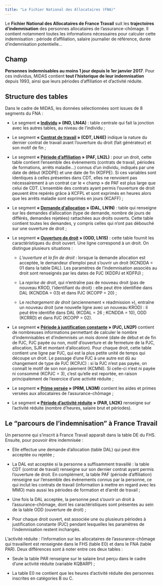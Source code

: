 ```yaml
---
title: "Le Fichier National des Allocataires (FNA)"
---
```


Le **Fichier National des Allocataires de France Travail** suit les **trajectoires d'indemnisation** des personnes allocataires de l'assurance-chômage. Il contient notamment toutes les informations nécessaires pour calculer cette indemnisation : période d'affiliation, salaire journalier de référence, durée d'indemnisation potentielle...

## Champ

**Personnes** **indemnisables au moins 1 jour depuis le 1er janvier 2017**. Pour ces individus, MiDAS contient **tout l'historique de leur indemnisation** depuis 1993, ainsi que leurs périodes d'affiliation et d'activité réduite.

## Structure des tables

Dans le cadre de MiDAS, les données sélectionnées sont issues de 8 segments du FNA :

-   Le segment **« [Individu](IND/IND_presentation.qmd) » (IND, LN4A)** : table centrale qui fait la jonction avec les autres tables, au niveau de l'individu ;

-   Le segment **« [Contrat de travail](CDT/CDT_presentation.qmd) » (CDT, LN4E)** indique la nature du dernier contrat de travail avant l'ouverture du droit (fait générateur) et son motif de fin ;

-   Le segment **« [Période d'affiliation](PAF/PAF_presentation.qmd) » (PAF, LN2L)** : pour un droit, cette table contient l'ensemble des évènements (contrats de travail, périodes de formations, arrêts maladie...) connus d'un individu, indiqués par une date de début (KDDPE) et une date de fin (KDFPE). Si ces variables sont identiques à celles présentes dans CDT, elles ne renvoient pas nécessairement à un contrat car le « champ » de PAF est plus large que celui de CDT. L'ensemble des contrats ayant permis l'ouverture de droit peuvent être repérés grâce à KCFPL et sont exprimés en heures alors que les arrêts maladie sont exprimés en jours (KCAFF) ;

-   Le segment **« [Demande d'allocation](DAL/DAL_presentation.qmd) » (DAL, LN1N)** : table qui renseigne sur les demandes d'allocation (type de demande, nombre de jours de différés, demandes rejetées) rattachées aux droits ouverts. Cette table contient toutes les demandes, y compris celles qui n'ont pas débouché sur une ouverture de droit ;

-   Le segment **« [Ouverture de droit](ODD/ODD_presentation.qmd) » (ODD, LN1S)** : cette table fournit les caractéristiques du droit ouvert. Une ligne correspond à un droit. On distingue plusieurs situations :

    -   *L'ouverture et la fin de droit* : lorsque la demande allocation est acceptée, le demandeur d'emploi peut s'ouvrir un droit (KCNDDA = 01 dans la table DAL). Les paramètres de l'indemnisation associés au droit sont renseignés par les dates de PJC (KDDPJ et KDFPJ) ;

    -   La *reprise de droit*, qui n'entraîne pas de nouveau droit (pas de nouveau KROD, l'identifiant du droit) : elle peut être identifiée dans DAL (KCNDDA = 03) et dans PJC (KCOPP = 20) ;

    -   Le *rechargement de droit* (anciennement « réadmission »), entraîne un nouveau droit (une nouvelle ligne avec un nouveau KROD) : il peut être identifié dans DAL (KCDAL = 26 ; KCNDDA = 10), ODD (KCRRD) et dans PJC (KCOPP = 02).

-   Le segment **« [Période à justification constante](PJC/PJC_presentation.qmd) » (PJC, LN2P)** contient de nombreuses informations permettant de calculer le nombre d'indemnisables et d'indemnisés un mois donné (date de début et de fin de PJC, PJC payée ou non, motif d'ouverture et de fermeture de la PJC, allocation, SJR et montant d'allocation). Pour chaque droit, cette table contient une ligne par PJC, qui est la plus petite unité de temps qui découpe un droit. Le passage d'une PJC à une autre est dû au changement de type de PJC (KCPJC) : si la PJC n'est pas payée, on connaît le motif de son non paiement (KCMNI). Si celle-ci n'est ni payée ni consommé (KCPJC = 3), c'est qu'elle est reportée, en raison principalement de l'exercice d'une activité réduite ;

-   Le segment **« [Prime versée](PRM/PRM_presentation.qmd) » (PRM, LN3M)** contient les aides et primes versées aux allocataires de l'assurance-chômage ;

-   Le segment **« [Période d'activité réduite](PAR/PAR_presentation.qmd) » (PAR, LN2K)** renseigne sur l'activité réduite (nombre d'heures, salaire brut et périodes).

## Le "parcours de l'indemnisation" à France Travail

Un personne qui s'inscrit à France Travail apparaît dans la table DE du FHS. Ensuite, pour pouvoir être indemnisée :

-   Elle effectue une demande d'allocation (table DAL) qui peut être acceptée ou rejetée ;

-   La DAL est acceptée si la personne a suffisamment travaillé : la table CDT (contrat de travail) renseigne sur son dernier contrat ayant permis l'ouverture de droit. En complément, la table PAF (période d'affiliation) renseigne sur l'ensemble des évènements connus par la personne, ce qui inclut les contrats de travail (information à mettre en regard avec les MMO) mais aussi les périodes de formation et d'arrêt de travail ;

-   Une fois la DAL acceptée, la personne peut s'ouvrir un droit à l'assurance-chômage, dont les caractéristiques sont présentes au sein de la table ODD (ouverture de droit) ;

-   Pour chaque droit ouvert, est associée une ou plusieurs périodes à justification constante (PJC) pendant lesquelles les paramètres de l'indemnisation restent inchangés.

L'activité réduite : l'information sur les allocataires de l'assurance-chômage qui travaillent est renseignée dans le FHS (table E0) et dans le FNA (table PAR). Deux différences sont à noter entre ces deux tables :

-   Seule la table PAR renseigne sur le salaire brut perçu dans le cadre d'une activité réduite (variable KQBARP) ;

-   La table E0 ne contient que les heures d'activité réduite des personnes inscrites en catégories B ou C.
